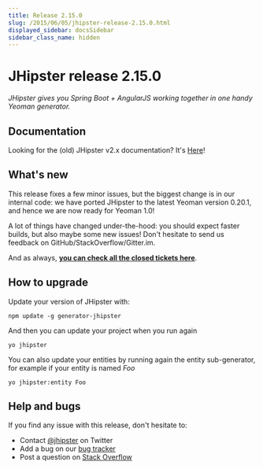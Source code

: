 ```yaml
---
title: Release 2.15.0
slug: /2015/06/05/jhipster-release-2.15.0.html
displayed_sidebar: docsSidebar
sidebar_class_name: hidden
---
```


JHipster release 2.15.0
==================

*JHipster gives you Spring Boot + AngularJS working together in one handy Yeoman generator.*

Documentation
----------

Looking for the (old) JHipster v2.x documentation? It's [Here](https://www.jhipster.tech/documentation-archive/)!

What's new
----------

This release fixes a few minor issues, but the biggest change is in our internal code: we have ported JHipster to the latest Yeoman version 0.20.1, and hence we are now ready for Yeoman 1.0!

A lot of things have changed under-the-hood: you should expect faster builds, but also maybe some new issues! Don't hesitate to send us feedback on GitHub/StackOverflow/Gitter.im.

And as always, __[you can check all the closed tickets here](https://github.com/jhipster/generator-jhipster/issues?q=milestone%3A2.15.0+is%3Aclosed)__.

How to upgrade
------------

Update your version of JHipster with:

```
npm update -g generator-jhipster
```

And then you can update your project when you run again

```
yo jhipster
```

You can also update your entities by running again the entity sub-generator, for example if your entity is named _Foo_

```
yo jhipster:entity Foo
```

Help and bugs
--------------

If you find any issue with this release, don't hesitate to:

- Contact [@jhipster](https://twitter.com/jhipster) on Twitter
- Add a bug on our [bug tracker](https://github.com/jhipster/generator-jhipster/issues?state=open)
- Post a question on [Stack Overflow](http://stackoverflow.com/tags/jhipster/info)
